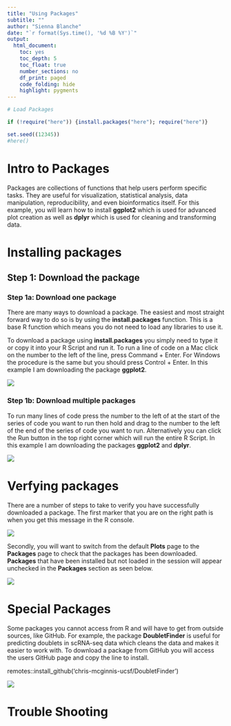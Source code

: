 ```yaml
---
title: "Using Packages"
subtitle: ""
author: "Sienna Blanche"
date: "`r format(Sys.time(), '%d %B %Y')`"
output:
  html_document: 
    toc: yes
    toc_depth: 5
    toc_float: true
    number_sections: no
    df_print: paged
    code_folding: hide
    highlight: pygments
---
```


```r
# Load Packages 

if (!require("here")) {install.packages("here"); require("here")}

set.seed((12345))
#here()

```

# Intro to Packages 

Packages are collections of functions that help users perform specific tasks. They are useful for visualization, statistical analysis, data manipulation, reproducibility, and even bioinformatics itself. For this example, you will learn how to install **ggplot2** which is used for advanced plot creation as well as **dplyr** which is used for cleaning and transforming data. 

# Installing packages

## Step 1: Download the package

### Step 1a: Download one package

There are many ways to download a package. The easiest and most straight forward way to do so is by using the **install.packages** function. This is a base R function which means you do not need to load any libraries to use it.

To download a package using **install.packages** you simply need to type it or copy it into your R Script and run it. To run a line of code on a Mac click on the number to the left of the line, press Command + Enter. For Windows the procedure is the same but you should press Control + Enter. In this example I am downloading the package **ggplot2**.

![](`r here::here("Images", "PG_Screenshot 1.png")`)

### Step 1b: Download multiple packages

To run many lines of code press the number to the left of at the start of the series of code you want to run then hold and drag to the number to the left of the end of the series of code you want to run. Alternatively you can click the Run button in the top right corner which will run the entire R Script. In this example I am downloading the packages **ggplot2** and **dplyr**.

![](`r here::here("Images", "PG_Screenshot 2.png")`)

# Verfying packages  

There are a number of steps to take to verify you have successfully downloaded a package. The first marker that you are on the right path is when you get this message in the R console.

![](`r here::here("Images", "PG_Screenshot 3.png")`)

Secondly, you will want to switch from the default **Plots** page to the **Packages** page to check that the packages has been downloaded. **Packages** that have been installed but not  loaded in the session will appear unchecked in the **Packages** section as seen below.

![](`r here::here("Images", "PG_Screenshot 4.png")`)

# Special Packages

Some packages you cannot access from R and will have to get from outside sources, like GitHub. For example, the package **DoubletFinder** is useful for predicting doublets in scRNA-seq data which cleans the data and makes it easier to work with. To download a package from GitHub you will access the users GitHub page and copy the line to install. 

remotes::install_github('chris-mcginnis-ucsf/DoubletFinder')


![](`r here::here("Images", "PG_Screenshot 5.png")`)

# Trouble Shooting

